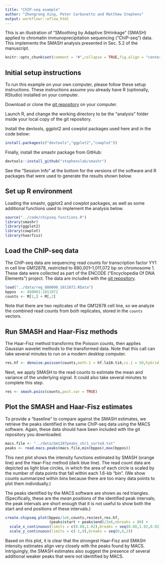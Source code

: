 ```yaml
---
title: "ChIP-seq example"
author: "Zhengrong Xing, Peter Carbonetto and Matthew Stephens"
output: workflowr::wflow_html
---
```


This is an illustration of "SMoothing by Adaptive SHrinkage" (SMASH)
applied to chromatin immunoprecipitation sequencing ("ChIP-seq")
data. This implements the SMASH analysis presented in Sec. 5.2 of the
manuscript.

```r
knitr::opts_chunk$set(comment = "#",collapse = TRUE,fig.align = "center")
```

Initial setup instructions
--------------------------

To run this example on your own computer, please follow these setup
instructions. These instructions assume you already have R (optionally,
RStudio) installed on your computer.

Download or clone the [git repository][smash-github] on your computer.

Launch R, and change the working directory to be the "analysis" folder
inside your local copy of the git repository.

Install the devtools, ggplot2 and cowplot packages used here and in
the code below:

```r
install.packages(c("devtools","ggplot2","cowplot"))
```

Finally, install the smashr package from GitHub:

```r
devtools::install_github("stephenslab/smashr")
```

See the "Session Info" at the bottom for the versions of the software
and R packages that were used to generate the results shown below.

Set up R environment
--------------------

Loading the smashr, ggplot2 and cowplot packages, as well as some
additional functions used to implement the analysis below.

```r
source("../code/chipseq.functions.R")
library(smashr)
library(ggplot2)
library(cowplot)
library(haarfisz)
```

Load the ChIP-seq data
----------------------

The ChIP-seq data are sequencing read counts for transcription factor
YY1 in cell line GM12878, restricted to 880,001--1,011,072 bp on
chromosome 1. These data were collected as part of the ENCODE
("Encyclopedia Of DNA Elements") project. The data are included with
the [git repository][smash-github].

```r
load("../data/reg_880000_1011072.RData")
bppos  <- 880001:1011072
counts <- M[1,] + M[,2]
```

Note that there are two replicates of the GM12878 cell line, so we
analyze the combined read counts from both replicates, stored in the
`counts` vectors.

Run SMASH and Haar-Fisz methods
-------------------------------

The Haar-Fisz method transforms the Poisson counts, then applies
Gaussian wavelet methods to the transformed data. Note that this call
can take several minutes to run on a modern desktop computer.

```r
res.hf <- denoise.poisson(counts,meth.1 = hf.la10.ti4,cs.1 = 50,hybrid = FALSE)
```

Next, we apply SMASH to the read counts to estimate the mean and
variance of the underlying signal. It could also take several minutes to
complete this step.

```r
res <- smash.poiss(counts,post.var = TRUE)
```

Plot the SMASH and Haar-Fisz estimates
--------------------------------------

To provide a "baseline" to compare against the SMASH estimates, we
retrieve the peaks identified in the same ChIP-seq data using the MACS
software. Again, these data should have been included with the git
repository you downloaded.

```r
macs.file <- "../data/Gm1287peaks_chr1_sorted.txt"
peaks <- read.macs.peaks(macs.file,min(bppos),max(bppos))
```

This next plot shows the intensity functions estimated by SMASH
(orange line) and the Haar-Fisz method (dark blue line). The read
count data are depicted as light blue circles, in which the area of
each circle is scaled by the number of data points that fall within
each 1.6-kb "bin". (We show counts summarized within bins because
there are too many data points to plot them individually.)

The peaks identified by the MACS software are shown as red
triangles. (Specifically, these are the *mean positions* of the
identified peak intervals; the peak intervals are short enough that it
is not useful to show both the start and end positions of these
intervals.)

```r
create.chipseq.plot(bppos/1e6,counts,res$est,res.hf,
                    (peaks$start + peaks$end)/2e6,nbreaks = 80) +
  scale_x_continuous(limits = c(0.88,1.02),breaks = seq(0.88,1.02,0.02)) +
  scale_y_continuous(limits = c(-1,9),breaks = seq(0,8,2))
```

Based on this plot, it is clear that the strongest Haar-Fisz and SMASH
intensity estimates align very closely with the peaks found by
MACS. Intriguingly, the SMASH estimates also suggest the presence of
several additional weaker peaks that were not identified by MACS.

[smash-github]: https://github.com/stephenslab/smash-paper
